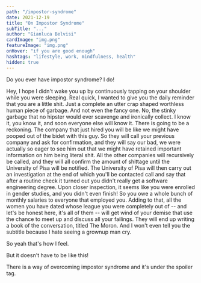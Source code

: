 ```yaml
---
path: "/impostor-syndrome"
date: 2021-12-19
title: "On Impostor Syndrome"
subTitle: "..."
author: "Gianluca Belvisi"
cardImage: "img.png"
featureImage: "img.png"
onHover: "if you are good enough"
hashtags: "lifestyle, work, mindfulness, health"
hidden: true
---
```




Do you ever have impostor syndrome? I do!

<Pony>
    Hey, I hope I didn't wake you up by continuously tapping on your shoulder while you were sleeping.
</Pony>

<Pony>
    Real quick, I wanted to give you the daily reminder that you are a little shit. Just a complete an utter crap shaped worthless human piece of garbage. And not even the fancy one. No, the stinky garbage that no hipster would ever scavenge and ironically collect.
</Pony>

<Pony>
    I know it, you know it, and soon everyone else will know it.
</Pony>

<Pony>
    There is going to be a reckoning.
</Pony>

<Pony>
    The company that just hired you will be like we might have pooped out of the bidet with this guy.
</Pony>

<Pony>
    So they will call your previous company and ask for confirmation, and they will say our bad, we were actually so eager to see him out that we might have retained important information on him being literal shit.
</Pony>

<Pony>
    All the other companies will recursively be called, and they will all confirm the amount of shittage until the University of Pisa will be notified.
</Pony>

<Pony>
    The University of Pisa will then carry out an investigation at the end of which you'll be contacted call and say that after a routine check it turned out you didn't really get a software engineering degree. Upon closer inspection, it seems like you were enrolled in gender studies, and you didn't even finish!
</Pony>

<Pony>
    So you owe a whole bunch of monthly salaries to everyone that employed you.
</Pony>

<Pony>
    Adding to that, all the women you have dated whose league you were completely out of -- and let's be honest here, it's all of them -- will get wind of your demise that use the chance to meet up and discuss all your failings. They will end up writing a book of the conversation, titled The Moron. And I won't even tell you the subtitle because I hate seeing a grownup man cry.
</Pony>

So yeah that's how I feel.

But it doesn't have to be like this!

There is a way of overcoming impostor syndrome and it's under the spoiler tag.


